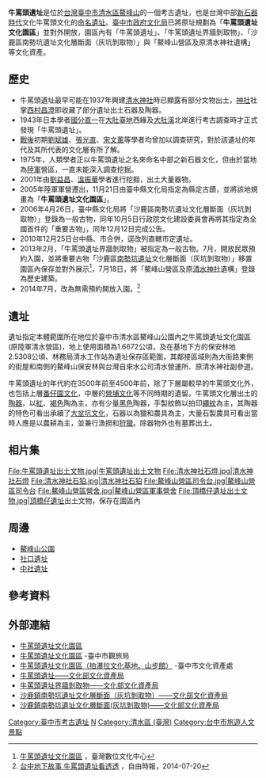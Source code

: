 {{tw monument
|name=牛罵頭遺址
|formername=
|image=File:牛罵頭遺址出土文物典存.jpg
|imagename=出土文物，原址典存
|othername=
|formalname=
|level=直轄市定遺址
|class=考古遺址
|time=臺灣中部繩紋紅陶文化期及新石器時代中期
|destroyed=
|date=2005年11月21日
|material= 
|location=臺中市清水區牛罵頭遺址文化園區
|when=
|quantity=
|reg_url=https://nchdb.boch.gov.tw/assets/overview/archaeologicalSite/20110506000003
}}
{{tw monument
|name=牛罵頭遺址界牆剝取物
|formername=
|image=File:牛罵頭遺址界牆剝取物.jpg
|imagename=
|othername=
|formalname=
|level=一般古物
|class=古物
|time=史前牛罵頭文化、營埔文化、番仔園文化<br>荷治、清領、日治與戰後等時期文化層序
|destroyed=
|date= 2013年2月20日
|material= 
|location=牛罵頭遺址文化園區
|when=
|quantity=
|reg_url=https://nchdb.boch.gov.tw/assets/overview/antiquity/20130726000009
}}
{{tw monument
|name=沙鹿區南勢坑遺址文化層斷面（灰坑剝取物）
|formername=
|image=File:沙鹿區南勢坑遺址文化層斷面（灰坑剝取物）.jpg
|imagename=
|othername=
|formalname=
|level=重要古物
|class=古物
|time=番仔園文化多層次灰坑
|destroyed=
|date= 2006年12月12日
|material= 
|location=原位於臺中市沙鹿區自由路
|when=
|quantity=
|reg_url=https://nchdb.boch.gov.tw/assets/overview/antiquity/20061212000001
}}
{{tw monument
|name=鰲峰山營區及原清水神社遺構
|formername=
|image=File:Chin-shuei Niumatou site in Taichung County.JPG
|imagename=鰲峰山營區司令台與清水神社原址處
|othername=
|formalname=
|level=
|class=歷史建築
|time=神社遺構：日本昭和12年（1937年）<br>軍事營舍：民國5年（196年）
|destroyed=
|date= 2013年7月18日
|material= 
|location=牛罵頭遺址文化園區
|when=
|quantity=
|reg_url=https://nchdb.boch.gov.tw/assets/overview/historicalBuilding/20130718000001
}}

'''牛罵頭遺址'''是位於[[台灣|台灣]][[臺中市|臺中市]][[清水區_(臺灣)|清水區]][[鰲峰山|鰲峰山]]的一個考古遺址，也是台灣中部[[新石器時代|新石器時代]]文化牛罵頭文化的[[命名遺址|命名遺址]]。[[臺中市政府文化局|臺中市政府文化局]]已將原址規劃為「'''牛罵頭遺址文化園區'''」並對外開放，園區內有「牛罵頭遺址」、「牛罵頭遺址界牆剝取物」、「沙鹿區南勢坑遺址文化層斷面（灰坑剝取物）」與「鰲峰山營區及原清水神社遺構」等文化資產。

==歷史==
*牛罵頭遺址最早可能在1937年興建[[清水神社|清水神社]]時已顯露有部分文物出土，[[神社|神社]]社掌[[西村昌澄|西村昌澄]]即收藏了部分遺址出土石器及陶器。
*1943年日本學者[[國分直一|國分直一]]在[[大肚臺地|大肚臺地]]西緣及[[大肚溪|大肚溪]]北岸進行考古調查時才正式發現「牛罵頭遺址」。
*[[臺灣戰後時期|戰後]]初期[[劉斌雄|劉斌雄]]、[[張光直|張光直]]、[[宋文薰|宋文薰]]等學者均曾加以調查研究，對於該遺址的年代及其所代表的文化層有所了解。
*1975年，人類學者正以牛罵頭遺址之名來命名中部之新石器文化，但由於當地為[[中華民國陸軍|陸軍]]營區，一直未能深入調查挖掘。
*2001年由[[劉益昌|劉益昌]]、[[溫振華|溫振華]]學者進行挖掘，出土大量器物。
*2005年陸軍軍營遷出，11月21日由臺中縣文化局指定為縣定古蹟，並將該地規畫為「'''牛罵頭遺址文化園區'''」。
*2006年4月26日，臺中縣文化局將「沙鹿區南勢坑遺址文化層斷面（灰坑剝取物）」登錄為一般古物，同年10月5日行政院文化建設委員會再將其指定為全國首件的「重要古物」，同年12月12日完成公告。
*2010年12月25日台中縣、市合併，逕改列直轄市定遺址。
*2013年2月，「牛罵頭遺址界牆剝取物」被指定為一般古物。7月，開放民眾預約入園，並將重要古物「沙鹿區[[南勢坑遺址|南勢坑遺址]]文化層斷面（灰坑剝取物）」移置園區內保存並對外展示<ref>[http://news.ltn.com.tw/news/local/paper/797458 牛罵頭遺址文化園區] {{Wayback|url=http://news.ltn.com.tw/news/local/paper/797458 |date=20190616231833 }}，臺灣數位文化中心</ref>，7月18日，將「鰲峰山營區及原[[清水神社|清水神社]]遺構」登錄為歷史建築。
*2014年7月，改為無需預約開放入園。<ref>[http://news.ltn.com.tw/news/local/paper/797458 台中地下故事 牛罵頭遺址看透透] {{Wayback|url=http://news.ltn.com.tw/news/local/paper/797458 |date=20190616231833 }}，自由時報，2014-07-20</ref>

==遺址==
遺址指定本體範圍所在地位於臺中市清水區鰲峰山公園內之牛罵頭遺址文化園區(原陸軍清水營區)，地上使用面積為1.6672公頃，及在基地下方的保安林地2.5308公頃、林務局清水工作站為遺址保存區範圍，其鄰接區域則為大街路東側的街屋和南側的鰲峰山保安林與台灣自來水公司清水營運所、原清水神社副參道。

牛罵頭遺址的年代約在3500年前至4500年前，除了下層屬較早的牛罵頭文化外，也包括上層[[番仔園文化|番仔園文化]]，中層的[[營埔文化|營埔文化]]等不同時期的遺留。牛罵頭文化層出土的[[陶器|陶器]]，以[[紅|紅]]、[[褐色|褐色]]陶為主，亦有少量[[黑色|黑色]]陶器，手製紋飾以拍印[[繩紋|繩紋]]為主，其陶器的特色可看出承續了[[大坌坑文化|大坌坑文化]]，石器以為獵和農具為主，大量石製農具可看出當時人應是以農耕為主，並兼行漁撈和[[狩獵|狩獵]]。除器物外也有墓葬出土。

== 相片集 ==
<gallery>
File:牛罵頭遺址出土文物.jpg|牛罵頭遺址出土文物
File:清水神社石燈.jpg|清水神社石燈
File:清水神社石狛.jpg|清水神社石狛
File:鰲峰山營區司令台.jpg|鰲峰山營區司令台
File:鰲峰山營區營舍.jpg|鰲峰山營區軍事營舍
File:頂橋仔遺址出土文物.jpg|[[頂橋仔遺址|頂橋仔遺址]]出土文物，保存在園區內
</gallery>

== 周邊 ==
*[[鰲峰山市鎮公園|鰲峰山公園]]
*[[社口遺址|社口遺址]]
*[[中社遺址|中社遺址]]

== 參考資料 ==
<references/>

== 外部連結 ==
{{Commons cat|Niumatou Site}}
*[http://niumatou.taichung.gov.tw/ 牛罵頭遺址文化園區] {{Wayback|url=http://niumatou.taichung.gov.tw/ |date=20200812094604 }}
*[https://travel.taichung.gov.tw/zh-tw/Attractions/Intro/970/%E7%89%9B%E7%BD%B5%E9%A0%AD%E9%81%BA%E5%9D%80%E6%96%87%E5%8C%96%E5%9C%92%E5%8D%80 牛罵頭遺址文化園區] {{Wayback|url=https://travel.taichung.gov.tw/zh-tw/Attractions/Intro/970/%E7%89%9B%E7%BD%B5%E9%A0%AD%E9%81%BA%E5%9D%80%E6%96%87%E5%8C%96%E5%9C%92%E5%8D%80 |date=20210122231234 }}-臺中市觀旅局
*[https://www.tchac.taichung.gov.tw/information?uid=43&pid=2193 牛罵頭遺址文化園區（拍瀑拉文化基地、山步館）] {{Wayback|url=https://www.tchac.taichung.gov.tw/information?uid=43&pid=2193 |date=20210209173423 }}-臺中市文化資產處
*[https://nchdb.boch.gov.tw/assets/overview/archaeologicalSite/20110506000003 牛罵頭遺址——文化部文化資產局] {{Wayback|url=https://nchdb.boch.gov.tw/assets/overview/archaeologicalSite/20110506000003 |date=20180117134137 }}
*[https://nchdb.boch.gov.tw/assets/overview/antiquity/20130726000009 牛罵頭遺址界牆剝取物——文化部文化資產局] {{Wayback|url=https://nchdb.boch.gov.tw/assets/overview/antiquity/20130726000009 |date=20180117073254 }}
*[https://nchdb.boch.gov.tw/assets/advanceSearch/antiquity/20061212000001 沙鹿鎮南勢坑遺址文化層斷面（灰坑剝取物）——文化部文化資產局] {{Wayback|url=https://nchdb.boch.gov.tw/assets/advanceSearch/antiquity/20061212000001 |date=20190501173816 }}
*[https://nchdb.boch.gov.tw/assets/advanceSearch/antiquity/20060530000001 沙鹿鎮南勢坑遺址文化層斷面(灰坑剝取物)——文化部文化資產局] {{Wayback|url=https://nchdb.boch.gov.tw/assets/advanceSearch/antiquity/20060530000001 |date=20190501173814 }}

{{台灣考古遺址}}
{{台中市文化資產}}

[[Category:臺中市考古遺址|Category:臺中市考古遺址]]
[[Category:台湾新石器时代遗址|N]]
[[Category:清水區_(臺灣)|Category:清水區 (臺灣)]]
[[Category:台中市旅遊人文景點|Category:台中市旅遊人文景點]]